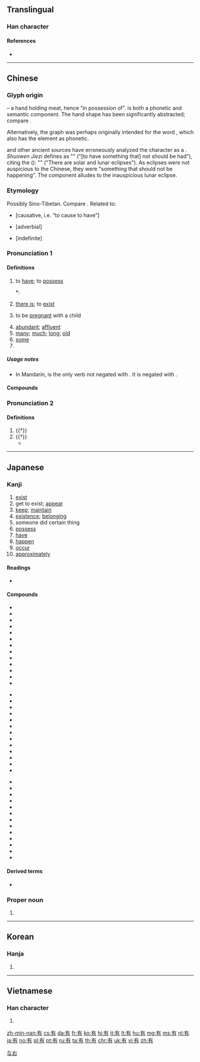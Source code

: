 {{also|肴}}
==Translingual==
{{stroke order|type=animate}}
{{stroke order|type=jbw|strokes=6}}

===Han character===
{{Han char|rn=74|rad=月|as=02|sn=6|four=40227|canj=KB|ids=⿱𠂇月}}

====References====
* {{Han ref|kx=0504.200|dkj=14332|dj=0880.020|hdz=32041.050|uh=6709|ud=26377|bh=A6B3|bd=42675}}

----

==Chinese==
{{zh-forms}}

===Glyph origin===
{{Han etyl}}
{{Han compound|又|t1=hand|肉|alt2=⺼|t2=meat|ls=psc|c1=p|c2=s}} – a hand holding meat, hence “in possession of”. {{lang|zh|又}} is both a phonetic and semantic component. The hand shape has been significantly abstracted; compare {{och-l|右}}.

Alternatively, the graph was perhaps originally intended for the word {{och-l|醢|minced pickled meat}}, which also has the {{och-l|又}} element as phonetic.

''{{w|Shuowen Jiezi}}'' and other ancient sources have erroneously analyzed the character as a {{Han compound|又|c1=p|月|c2=s|t2=moon|ls=psc|nocap=1}}. ''Shuowen Jiezi'' defines {{lang|zh|有}} as "{{lang|zh|不宜有也}}" ("[to have something that] not should be had"), citing the ''{{w|Spring and Autumn Annals}}'' ({{lang|zh|春秋傳}}): "{{lang|zh|日月有食之}}" ("There are solar and lunar eclipses"). As eclipses were not auspicious to the Chinese, they were "something that should not be happening". The {{lang|zh|月}} component alludes to the inauspicious lunar eclipse.

===Etymology===
Possibly Sino-Tibetan. Compare {{cog|bo|ཡོད་པ||to be; to have}}. Related to:

* {{och-l|侑|to offer, to sacrifice}} [causative, i.e. “to cause to have”]
* {{och-l|又|again}} [adverbial]
* {{och-l|或|some; or}} [indefinite]

===Pronunciation 1===
{{zh-pron
|m=yǒu
|c=jau5
|h=pfs=yû
|md=ô/īu
|md_note=ô - vernacular; īu - literary
|mn=ū/iú
|mn_note=ū - vernacular; iú - literary
|mn-t=u6
|w=3hhieu
|mc=y
|oc=y
|ma=y
|cat=v,a
}}

====Definitions====
{{zh-hanzi}}

# to [[have]]; to [[possess]] {{gloss|when a subject is present}}
#: {{zh-ant|無}}
#: {{zh-x|我 有 兩 輛 車。|I have two cars.}}
#*: {{zh-x|甘 橘，大厘 城 有 之，其 味 酸。|Dali City has sweet tangerines, but their flavour is sour.|CL|ref={{RQ:Manshu|7|Tea, Trees, Herbs and Fruits|7}}}}
# [[there is]]; to [[exist]] {{gloss|when a subject is absent}}
#: {{zh-x|有 很 多 人。|'''There are''' a lot of people.}}
#: {{zh-x|這兒{r} 有 書 嗎？|'''Are there''' any books here?}}
# {{lb|zh|euphemistic}} to be [[pregnant]] with a child
# [[abundant]]; [[affluent]]
# [[many]]; [[much]]; {{lb|zh|of time}} [[long]]; {{lb|zh|of age}} [[old]]
# [[some]] {{gloss|indefinite pronoun}}
# {{surname|lang=zh}}

=====Usage notes=====
* In Mandarin, {{lang|zh|有}} is the only verb not negated with {{zh-l|不}}. It is negated with {{zh-l|沒}}.
:: {{zh-x|我 沒有 錢|I don't have any money}}

====Compounds====
{{zh-der|保有|原有|九有|只有|倘有|公有|含有|何有|另有|享有|僅有|公有林|不有|大有為|但有|國有|惡有|富有|光有|希有|固有|大有|園有桃|公有制|強有力|具有|山有樞|少有|崇有論|共有|占有|國有林|唯有|占有權|共有人|獨有|有恆|有良心|有庳|有文章|有鼻|據有|有形|有出息|有血性|有錢人|有人|有種|有生|有時|有力|有事|有理化|有餘|有益|有狐|有助|有一手|有信兒|有效|有零|有盼兒|有偏|有意識|有效期|有日|有模子|有章|有心|有日子|有面兒|有蹄類|有閒|或有|有意|有機酸|有哏|有機質|有肝膽|有年紀|有病|有時候|有賺頭|有舊|有好兒|有眼光|有喜|有的|有利|有守|有味|有采|有秋|有機|有奇|有理式|所有格|有點兒|有娠|無有|有司|有命|有了|烏有|既有|有肚腸|有案|有勾當|有眼色|故有|有來頭|有點|有臉|有心人|有落兒|有臉面|有底|有底稿|有得|有袋類|特有|有瓜葛|有限|有著落|有頃|有一套|有孝|有救|有幸|有擾|有樣子|有神論|有夏|有骨頭|有枝節|有禮|有窮|有室|有肚皮|有機物|有分寸|有勁|有如|有把握|有駜|有虞氏|有給職|萬有|有帳|有機的|有人家|有神|有功|民有|有奔頭|有司徹|有賴|有年|有理|有門兒|有講究|有私|有娀|有間|有害|沒有過|有斤兩|有徵|有請|有的是|江有汜|所有人|所有權|稀有|有勞|有北|有你的|有道|有趣|有兩日|有識|有眉目|有頭臉|私有|有分教|有錢|有熊|有頭兒|有光紙|有因|擁有|有準兒|有意思|有首尾|有終|有機體|沒有|牆有茨|有看頭|有成|有靈觀|私有制|有起色|有戲看|有服|有緣|有恥|沒有人|有眼力|有所思|有數兒|有想頭|有名氣|有恙|有門路|有頭腦|有為|有隙|有望|有理數|有待|有一腿|有譜兒|有故|有孔蟲|有靳道|有周|有撇斷|有瞽|有針線|有見識|有家|有數|有會|有巢氏|有鱗目|有骨氣|有關|有量|有身|有苗頭|有聲|有線電|有等|有竅|有空|有碴兒|有用|有無句|有氣|有極|有染|有會子|有方|有才|有情|有德|有後|有工夫|有客|有味兒|有名|有南北|有分兒|有出入|有來|有作為|有些|有分|摽有梅|有酒|握有|有漏|所有|罕有|領有|還沒有|繁有徒|間有|頗有|還有|賦有|莫須有}}

===Pronunciation 2===
{{zh-pron
|m=yòu
|c=jau6
|ma=y
|cat=adv,con
}}

====Definitions====
{{zh-hanzi}}

# {{†}} {{zh-alt-form|又|again}}
# {{†}} {{zh-alt-form|又|and; with a remainder of (when dividing an integer by ten)}}
#* {{zh-x|吾 十 有{yòu} 五 而 志 於 學，三十 而 立。|When I was 10 '''and''' 5 years (15 years old), I devoted myself to study. At the age of 30, I established myself (got a job and started a family).|CL|ref={{RQ:Confucius}} ([[:zh:s:論語#為政第二|論語．為政]])}}

{{zh-cat|Beginning}}

----

==Japanese==
{{stroke order|type=janimate}}

===Kanji===
{{ja-kanji|grade=3|rs=月02}}

# [[exist]]
# get to exist; [[appear]]
# [[keep]]; [[maintain]]
# [[existence]]; [[belonging]]
# someone did certain thing
# [[possess]]
# [[have]]
# [[happen]]
# [[occur]]
# [[approximately]]

====Readings====
* {{ja-readings|kanon=[[ゆう]] ([[yū]])|goon=[[う]] ([[u]])|kun=[[ある]] ([[aru]]), [[もつ]] ([[motsu]]), [[たもつ]] ([[tamotsu]])|nadzuke=[[あり]] (''ari''), [[すみ]] (''sumi''), [[たもつ]] (''tamotsu''), [[とお]] (''tō''), [[とも]] (''tomo''), [[なお]] (''nao''), [[なり]] (''nari''), [[みち]] (''michi''), [[もち]] (''mochi''), [[り]] (''ri'')}}

====Compounds====
{{top3}}
* {{ja-r|有余|ゆうよ}}
* {{ja-r|有明|ありあけ}}
* {{ja-r|有意|ゆうい}}
* {{ja-r|有為|ゆうい}}
* {{ja-r|有卦|うけ}}
* {{ja-r|有職|ゆうしょく}}
* {{ja-r|有識|ゆうしき}}
* {{ja-r|有象無象|うぞうむぞう}}
* {{ja-r|有益|ゆうえき}}
* {{ja-r|有縁|ゆうえん}}
* {{ja-r|有休|ゆうきゅう}}
* {{ja-r|有窮|ゆうきゅう}}
* {{ja-r|有功|ゆうこう}}
{{mid3}}
* {{ja-r|有頂天|うちょうてん}}
* {{ja-r|有徳|ゆうとく}}
* {{ja-r|有名無実|ゆうめいむじつ}}
* {{ja-r|有無|うむ}}
* {{ja-r|有耶無耶|うやむや}}
* {{ja-r|有事|ゆうじ}}
* {{ja-r|有能|ゆうのう}}
* {{ja-r|有機|ゆうき}}
* {{ja-r|有識者|ゆうしきしゃ}}
* {{ja-r|有終|ゆうしゅう}}
* {{ja-r|有情|ゆうじょう}}
* {{ja-r|有色|ゆうしょく}}
* {{ja-r|有身|ゆうしん}}
{{mid3}}
* {{ja-r|有限|ゆうげん}}
* {{ja-r|有恒|ゆうこう}}
* {{ja-r|有効|ゆうこう}}
* {{ja-r|有司|ゆうし}}
* {{ja-r|有数|ゆうすう}}
* {{ja-r|有職故実|ゆうそくこじつ}}
* {{ja-r|有望|ゆうぼう}}
* {{ja-r|有名|ゆうめい}}
* {{ja-r|有徳人|ゆうとくじん}}
* {{ja-r|有用|ゆうよう}}
* {{ja-r|有利|ゆうり}}
* {{ja-r|有理|ゆうり}}
* {{ja-r|有理数|ゆうりすう}}
{{bottom}}

====Derived terms====
* {{ja-r|有る|ある}}

===Proper noun===
{{ja-pos|proper|なお}}

# {{given name|female|lang=ja}}

[[Category:Japanese female given names|なお]]

----

==Korean==

===Hanja===
{{ko-hanja|hangeul=유|eumhun=[[있다]] (Itta)|rv=yu|mr=yu|y=yu}}

# {{defn|lang=ko|sort=月02}}

----

==Vietnamese==

===Han character===
{{vi-hantu|[[hữu]], [[hỡi]], [[hơi]], [[nhất]]|rs=月02}}

# {{defn|lang=vi|sort=月02}}

[[zh-min-nan:有]]
[[cs:有]]
[[da:有]]
[[fr:有]]
[[ko:有]]
[[hi:有]]
[[it:有]]
[[lt:有]]
[[hu:有]]
[[mg:有]]
[[ms:有]]
[[nl:有]]
[[ja:有]]
[[no:有]]
[[pl:有]]
[[pt:有]]
[[ru:有]]
[[ta:有]]
[[th:有]]
[[chr:有]]
[[uk:有]]
[[vi:有]]
[[zh:有]]